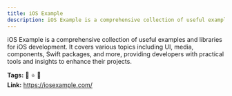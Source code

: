 ```yaml
---
title: iOS Example
description: iOS Example is a comprehensive collection of useful examples and libraries for iOS development. It covers various topics including UI, media, components, Swift packages, and more, providing developers with practical tools and insights to enhance their projects.
---
```


iOS Example is a comprehensive collection of useful examples and libraries for iOS development. It covers various topics including UI, media, components, Swift packages, and more, providing developers with practical tools and insights to enhance their projects.

**Tags:** 📅 ⭐ 🚀  
**Link:** https://iosexample.com/  

<LinkCard title="Visit iOS Example" href="https://iosexample.com/" />